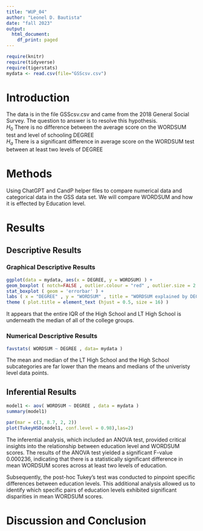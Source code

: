 ```yaml
---
title: "WUP_04"
author: "Leonel D. Bautista"
date: "fall 2023"
output:
  html_document:
    df_print: paged
---
```


```r
require(knitr)
require(tidyverse)
require(tigerstats)
mydata <- read.csv(file="GSScsv.csv")
```

# Introduction

<!--In this section you explain what you are trying to show.  Where did the data come from?  What is the research or other question you are trying to answer?!-->

The data is in the file GSScsv.csv and came from the 2018 General Social Survey.  The question to answer is to resolve this hypothesis.  
$H_0$ There is no difference between the average score on the WORDSUM test and level of schooling DEGREE  
$H_a$ There is a significant difference in average score on the WORDSUM test between at least two levels of DEGREE  

# Methods

<!--Mention that you intend to use chatGPT to the greatest extent possible. Give credit to chatGPT when you use it to create code in your report. Decide on your methods:  use "variable analysis" or other appropriate descriptors.  Make sure to choose at least one graphical method and at least one numerical method.!-->

Using ChatGPT and CandP helper files to compare numerical data and categorical data in the GSS data set. We will compare WORDSUM and how it is effected by Education level.   

# Results

<!--Divide this section into two sub-sections:  One for your descriptive  results and one for your inferential results.!-->

## Descriptive Results

### Graphical Descriptive Results

<!--Graphical results here.  Make sure to show your code.  Provide appropriate labels for axes, giving units if possible, and provide a good title for the graph, too.  Use the graphical results to describe the patterns if any that exist in the data as focused toward the research question!-->

```r
ggplot(data = mydata, aes(x = DEGREE, y = WORDSUM) ) +
geom_boxplot ( notch=FALSE , outlier.colour = "red" , outlier.size = 2 , fill = "darkgray" ) +
stat_boxplot ( geom = 'errorbar' ) +
labs ( x = "DEGREE" , y = "WORDSUM" , title = "WORDSUM explained by DEGREE" ) +
theme ( plot.title = element_text (hjust = 0.5, size = 16) )
```   

It appears that the entire IQR of the High School and LT High School is underneath the median of all of the college groups.   

### Numerical Descriptive Results

<!--Numerical results go here. Use the numerical results to describe the patterns if any that exist in the data as focused toward the research question!-->

```r
favstats( WORDSUM ~ DEGREE , data= mydata )
```

The mean and median of the LT High School and the High School subcategories are far lower than the means and medians of the univeristy level data points.   

## Inferential Results

<!--State hypothesis clearly.  Make sure your discussion of the inferential test covers all the aspects that the test output produces, such as test statistic, p-value etc.  Make a decision about the null hypothesis, explain the assumptions on which the selected test/procedure was based, and why the chosen procedure satisfys the assumptions and is appropriate to answer the research question!-->

```r
model1 <- aov( WORDSUM ~ DEGREE , data = mydata )
summary(model1)
```
```r
par(mar = c(3, 8.7, 2, 2))
plot(TukeyHSD(model1, conf.level = 0.98),las=2)
```

The inferential analysis, which included an ANOVA test, provided critical insights into the relationship between education level and WORDSUM scores. The results of the ANOVA test yielded a significant F-value 0.000236, indicating that there is a statistically significant difference in mean WORDSUM scores across at least two levels of education.

Subsequently, the post-hoc Tukey's test was conducted to pinpoint specific differences between education levels. This additional analysis allowed us to identify which specific pairs of education levels exhibited significant disparities in mean WORDSUM scores.   


# Discussion and Conclusion

<!--Discussion and conclusion here.  If you found a relationship be sure to consider whether the relationship occurs because one of the variables causes the other, or whether they perhasps are related for some other reason.  Watch the chapter 6 videos from the GeorgeTown videos collection.!-->

